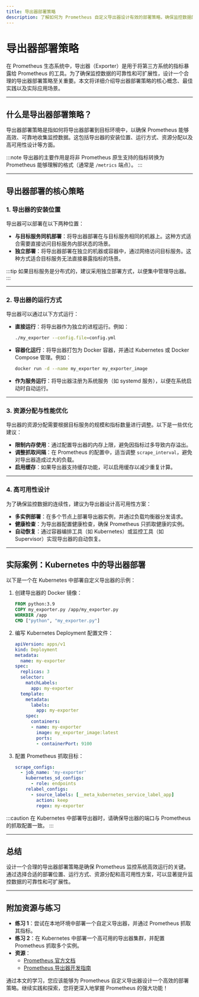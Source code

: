 ```yaml
---
title: 导出器部署策略
description: 了解如何为 Prometheus 自定义导出器设计有效的部署策略，确保监控数据的可靠性和可扩展性。
---
```


# 导出器部署策略

在 Prometheus 生态系统中，导出器（Exporter）是用于将第三方系统的指标暴露给 Prometheus 的工具。为了确保监控数据的可靠性和可扩展性，设计一个合理的导出器部署策略至关重要。本文将详细介绍导出器部署策略的核心概念、最佳实践以及实际应用场景。

---

## 什么是导出器部署策略？

导出器部署策略是指如何将导出器部署到目标环境中，以确保 Prometheus 能够高效、可靠地收集监控数据。这包括导出器的安装位置、运行方式、资源分配以及高可用性设计等方面。

:::note
导出器的主要作用是将非 Prometheus 原生支持的指标转换为 Prometheus 能够理解的格式（通常是 `/metrics` 端点）。
:::

---

## 导出器部署的核心策略

### 1. 导出器的安装位置

导出器可以部署在以下两种位置：

- **与目标服务同机部署**：将导出器部署在与目标服务相同的机器上。这种方式适合需要直接访问目标服务内部状态的场景。
- **独立部署**：将导出器部署在独立的机器或容器中，通过网络访问目标服务。这种方式适合目标服务无法直接暴露指标的场景。

:::tip
如果目标服务是分布式的，建议采用独立部署方式，以便集中管理导出器。
:::

---

### 2. 导出器的运行方式

导出器可以通过以下方式运行：

- **直接运行**：将导出器作为独立的进程运行。例如：
  ```bash
  ./my_exporter --config.file=config.yml
  ```
- **容器化运行**：将导出器打包为 Docker 容器，并通过 Kubernetes 或 Docker Compose 管理。例如：
  ```bash
  docker run -d --name my_exporter my_exporter_image
  ```
- **作为服务运行**：将导出器注册为系统服务（如 systemd 服务），以便在系统启动时自动运行。

---

### 3. 资源分配与性能优化

导出器的资源分配需要根据目标服务的规模和指标数量进行调整。以下是一些优化建议：

- **限制内存使用**：通过配置导出器的内存上限，避免因指标过多导致内存溢出。
- **调整抓取间隔**：在 Prometheus 的配置中，适当调整 `scrape_interval`，避免对导出器造成过大的负载。
- **启用缓存**：如果导出器支持缓存功能，可以启用缓存以减少重复计算。

---

### 4. 高可用性设计

为了确保监控数据的连续性，建议为导出器设计高可用性方案：

- **多实例部署**：在多个节点上部署导出器实例，并通过负载均衡器分发请求。
- **健康检查**：为导出器配置健康检查，确保 Prometheus 只抓取健康的实例。
- **自动恢复**：通过容器编排工具（如 Kubernetes）或监控工具（如 Supervisor）实现导出器的自动恢复。

---

## 实际案例：Kubernetes 中的导出器部署

以下是一个在 Kubernetes 中部署自定义导出器的示例：

1. 创建导出器的 Docker 镜像：
   ```dockerfile
   FROM python:3.9
   COPY my_exporter.py /app/my_exporter.py
   WORKDIR /app
   CMD ["python", "my_exporter.py"]
   ```

2. 编写 Kubernetes Deployment 配置文件：
   ```yaml
   apiVersion: apps/v1
   kind: Deployment
   metadata:
     name: my-exporter
   spec:
     replicas: 3
     selector:
       matchLabels:
         app: my-exporter
     template:
       metadata:
         labels:
           app: my-exporter
       spec:
         containers:
         - name: my-exporter
           image: my_exporter_image:latest
           ports:
           - containerPort: 9100
   ```

3. 配置 Prometheus 抓取目标：
   ```yaml
   scrape_configs:
     - job_name: 'my-exporter'
       kubernetes_sd_configs:
         - role: endpoints
       relabel_configs:
         - source_labels: [__meta_kubernetes_service_label_app]
           action: keep
           regex: my-exporter
   ```

:::caution
在 Kubernetes 中部署导出器时，请确保导出器的端口与 Prometheus 的抓取配置一致。
:::

---

## 总结

设计一个合理的导出器部署策略是确保 Prometheus 监控系统高效运行的关键。通过选择合适的部署位置、运行方式、资源分配和高可用性方案，可以显著提升监控数据的可靠性和可扩展性。

---

## 附加资源与练习

- **练习 1**：尝试在本地环境中部署一个自定义导出器，并通过 Prometheus 抓取其指标。
- **练习 2**：在 Kubernetes 中部署一个高可用的导出器集群，并配置 Prometheus 抓取多个实例。
- **资源**：
  - [Prometheus 官方文档](https://prometheus.io/docs/)
  - [Prometheus 导出器开发指南](https://prometheus.io/docs/instrumenting/writing_exporters/)

通过本文的学习，您应该能够为 Prometheus 自定义导出器设计一个高效的部署策略。继续实践和探索，您将更深入地掌握 Prometheus 的强大功能！